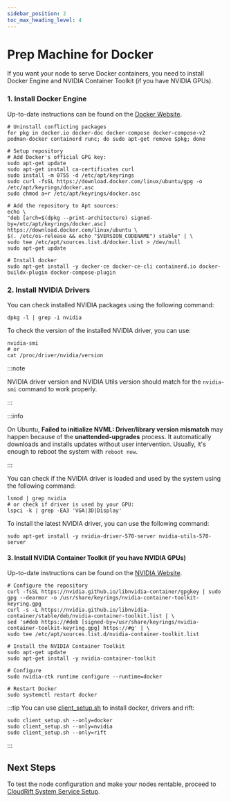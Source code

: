 ```yaml
---
sidebar_position: 2
toc_max_heading_level: 4
---
```



# Prep Machine for Docker

If you want your node to serve Docker containers, you need to install Docker Engine and NVIDIA Container Toolkit (if you have NVIDIA GPUs).

### 1. Install Docker Engine

Up-to-date instructions can be found on the [Docker Website](https://docs.docker.com/engine/install/debian/).

```shell
# Uninstall conflicting packages
for pkg in docker.io docker-doc docker-compose docker-compose-v2 podman-docker containerd runc; do sudo apt-get remove $pkg; done

# Setup repository
# Add Docker's official GPG key:
sudo apt-get update
sudo apt-get install ca-certificates curl
sudo install -m 0755 -d /etc/apt/keyrings
sudo curl -fsSL https://download.docker.com/linux/ubuntu/gpg -o /etc/apt/keyrings/docker.asc
sudo chmod a+r /etc/apt/keyrings/docker.asc

# Add the repository to Apt sources:
echo \
"deb [arch=$(dpkg --print-architecture) signed-by=/etc/apt/keyrings/docker.asc] https://download.docker.com/linux/ubuntu \
$(. /etc/os-release && echo "$VERSION_CODENAME") stable" | \
sudo tee /etc/apt/sources.list.d/docker.list > /dev/null
sudo apt-get update

# Install docker
sudo apt-get install -y docker-ce docker-ce-cli containerd.io docker-buildx-plugin docker-compose-plugin
```

### 2. Install NVIDIA Drivers

You can check installed NVIDIA packages using the following command:

```shell
dpkg -l | grep -i nvidia
```

To check the version of the installed NVIDIA driver, you can use:

```shell
nvidia-smi
# or 
cat /proc/driver/nvidia/version
```

:::note

NVIDIA driver version and NVIDIA Utils version should match for the `nvidia-smi` command to work properly.

:::

:::info

On Ubuntu, **Failed to initialize NVML: Driver/library version mismatch** may happen because of the **unattended-upgrades** process. It automatically downloads and installs updates without user intervention. Usually, it's enough to reboot the system with `reboot now`.

:::

You can check if the NVIDIA driver is loaded and used by the system using the following command:

```shell
lsmod | grep nvidia
# or check if driver is used by your GPU:
lspci -k | grep -EA3 'VGA|3D|Display'
```

To install the latest NVIDIA driver, you can use the following command:

```shell
sudo apt-get install -y nvidia-driver-570-server nvidia-utils-570-server
```

#### 3. Install NVIDIA Container Toolkit (if you have NVIDIA GPUs)

Up-to-date instructions can be found on the [NVIDIA Website](https://docs.nvidia.com/datacenter/cloud-native/container-toolkit/latest/install-guide.html).

```shell
# Configure the repository
curl -fsSL https://nvidia.github.io/libnvidia-container/gpgkey | sudo gpg --dearmor -o /usr/share/keyrings/nvidia-container-toolkit-keyring.gpg
curl -s -L https://nvidia.github.io/libnvidia-container/stable/deb/nvidia-container-toolkit.list | \
sed 's#deb https://#deb [signed-by=/usr/share/keyrings/nvidia-container-toolkit-keyring.gpg] https://#g' | \
sudo tee /etc/apt/sources.list.d/nvidia-container-toolkit.list    

# Install the NVIDIA Container Toolkit
sudo apt-get update
sudo apt-get install -y nvidia-container-toolkit

# Configure
sudo nvidia-ctk runtime configure --runtime=docker

# Restart Docker
sudo systemctl restart docker
```

:::tip
You can use [client_setup.sh](https://github.com/cloudrift-ai/rift-utils/blob/main/scripts/client_setup.sh) to install docker, drivers and rift:

```shell
sudo client_setup.sh --only=docker
sudo client_setup.sh --only=nvidia
sudo client_setup.sh --only=rift
```

:::

## Next Steps

To test the node configuration and make your nodes rentable, proceed to [CloudRift System Service Setup](./system_service).
